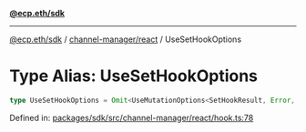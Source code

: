 [**@ecp.eth/sdk**](../../../index.mdx)

***

[@ecp.eth/sdk](/sdk-reference/index.mdx) / [channel-manager/react](/sdk-reference/channel-manager/react/index.mdx) / UseSetHookOptions

# Type Alias: UseSetHookOptions

```ts
type UseSetHookOptions = Omit<UseMutationOptions<SetHookResult, Error, UseSetHookParams>, "mutationFn">;
```

Defined in: [packages/sdk/src/channel-manager/react/hook.ts:78](https://github.com/ecp-eth/comments-monorepo/blob/main/packages/sdk/src/channel-manager/react/hook.ts#L78)
